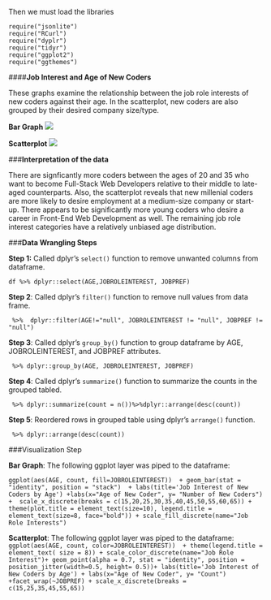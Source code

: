 

Then we must load the libraries
```
require("jsonlite")
require("RCurl")
require("dyplr")
require("tidyr")
require("ggplot2")
require("ggthemes") 
```
####**Job Interest and Age of New Coders**

These graphs examine the relationship between the job role interests of new coders against their age. In the scatterplot, new coders are also grouped by their desired company size/type. 

**Bar Graph**
![](New-Coder-Survey-Data-Visualizations/JobRoleInterest_Scatter.png ) 

**Scatterplot**
![](../New-Coder-Survey-Data-Visualizations/JobRoleInterest_Scatter.png )

###**Interpretation of the data** 

There are signficantly more coders between the ages of 20 and 35 who want to become Full-Stack Web Developers relative to their middle to late-aged counterparts. Also, the scatterplot reveals that new millenial coders are more likely to desire employment at a medium-size company or start-up. There appears to be significantly more young coders who desire a career in Front-End Web Development as well. The remaining job role interest categories have a relatively unbiased age distribution.


###**Data Wrangling Steps**

**Step 1:** 
Called dplyr's ```select()``` function to remove unwanted columns from dataframe. 
```
df %>% dplyr::select(AGE,JOBROLEINTEREST, JOBPREF)
```

**Step 2**: Called dplyr's ```filter()``` function to remove null values from data frame.

```
 %>%  dplyr::filter(AGE!="null", JOBROLEINTEREST != "null", JOBPREF != "null")
```


**Step 3**: Called dplyr's ```group_by()``` function to group dataframe by AGE, JOBROLEINTEREST, and JOBPREF attributes.

```
 %>% dplyr::group_by(AGE, JOBROLEINTEREST, JOBPREF)
```

**Step 4**: Called dplyr's ```summarize()``` function to summarize the counts in the grouped tabled. 
```
 %>% dplyr::summarize(count = n())%>%dplyr::arrange(desc(count))
```

**Step 5**: Reordered rows in grouped table using dplyr's ```arrange()``` function.
```
 %>% dplyr::arrange(desc(count))
```
###Visualization Step

**Bar Graph**: The following ggplot layer was piped to the dataframe:

```ggplot(aes(AGE, count, fill=JOBROLEINTEREST))  + geom_bar(stat = "identity", position = "stack")  + labs(title='Job Interest of New Coders by Age') +labs(x="Age of New Coder", y= "Number of New Coders") +  scale_x_discrete(breaks = c(15,20,25,30,35,40,45,50,55,60,65)) + theme(plot.title = element_text(size=10), legend.title = element_text(size=8, face="bold")) + scale_fill_discrete(name="Job Role Interests")```

**Scatterplot**: The following ggplot layer was piped to the dataframe:
```ggplot(aes(AGE, count, color=JOBROLEINTEREST))  + theme(legend.title = element_text( size = 8)) + scale_color_discrete(name="Job Role Interest")+ geom_point(alpha = 0.7, stat = "identity", position = position_jitter(width=0.5, height= 0.5))+ labs(title='Job Interest of New Coders by Age') + labs(x="Age of New Coder", y= "Count") +facet_wrap(~JOBPREF) + scale_x_discrete(breaks = c(15,25,35,45,55,65))```

